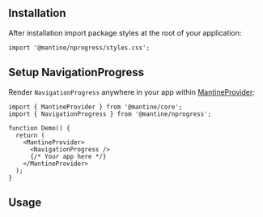 

## Installation

<InstallScript packages="@mantine/nprogress" />

After installation import package styles at the root of your application:

```tsx
import '@mantine/nprogress/styles.css';
```

## Setup NavigationProgress

Render `NavigationProgress` anywhere in your app within [MantineProvider](/theming/mantine-provider/):

```tsx
import { MantineProvider } from '@mantine/core';
import { NavigationProgress } from '@mantine/nprogress';

function Demo() {
  return (
    <MantineProvider>
      <NavigationProgress />
      {/* Your app here */}
    </MantineProvider>
  );
}
```

## Usage

<Demo data={NprogressDemos.usage} />
